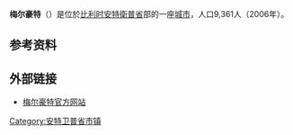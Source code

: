 {{Infobox Belgium municipality
|name=梅尔豪特
|picture=Center-meerhout-2004.png
|map=MeerhoutLocatie.png
|map-legend=Location of Meerhout in the province of Antwerp
|arms=Blason ville be Meerhout.svg
|flag=Flag of Meerhout.svg
|region={{BE-REG-FLE}}
|community={{BE-NL}}
|province={{BE-PROV-AN}}
|arrondissement=[[蒂倫豪特區|蒂倫豪特區]]
|nis=13021
|pyramid-date=1 January 2006
|0-19=19,72
|20-64=62,98
|65=17,30
|foreigners=1,95
|foreigners-date=1 January 2008
|mayor=Nele Geudens <small>(CD)</small>
|majority=CD, [[开放弗拉芒自由民主党|VLD]], Vlaams Belang
|postal-codes=2450
|telephone-area=014
|web=[http://www.meerhout.be www.meerhout.be]
|coordinates = {{coord|51|08|N|05|05|E|region:BE|display=inline,title}}
}}
'''梅尔豪特'''（{{lang-nl|Meerhout}}）是位於[[比利时|比利时]][[安特衛普省|安特衛普省]]部的一座[[城市|城市]]，人口9,361人（2006年）。

==参考资料==
{{refs}}
==外部链接==
*[http://www.meerhout.be/ 梅尔豪特官方网站] {{Wayback|url=http://www.meerhout.be/ |date=20080915121806 }}

{{安特卫普省市区}}
{{normdaten}}
{{DEFAULTSORT:Meerhout}}
[[Category:安特卫普省市镇|Category:安特卫普省市镇]]
{{Belgium-geo-stub}}